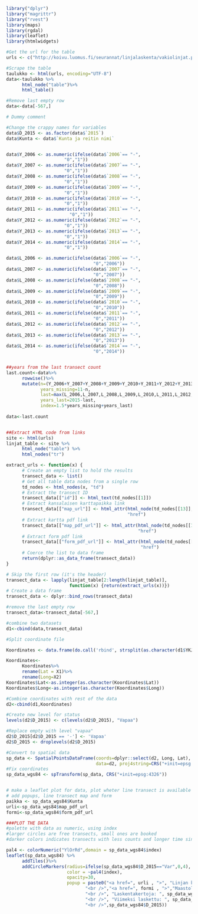 ```r
library("dplyr")
library("magrittr")
library("rvest")
library(maps)
library(rgdal)
library(leaflet)
library(htmlwidgets)
```

```r

#Get the url for the table
urls <- c("http://koivu.luomus.fi/seurannat/linjalaskenta/vakiolinjat.php")

#Scrape the table
taulukko <- html(urls, encoding="UTF-8")
data<-taulukko %>%
      html_node("table")%>%
      html_table()

#Remove last empty row
data<-data[-567,]

# Dummy comment

#Change the crappy names for variables
data$D_2015 <- as.factor(data$`2015`)
data$Kunta <- data$`Kunta ja reitin nimi`


data$Y_2006 <- as.numeric(ifelse(data$`2006`== "-",
                      "0","1"))
data$Y_2007 <- as.numeric(ifelse(data$`2007`== "-",
                      "0","1"))
data$Y_2008 <- as.numeric(ifelse(data$`2008`== "-",
                      "0","1"))
data$Y_2009 <- as.numeric(ifelse(data$`2009`== "-",
                      "0","1"))
data$Y_2010 <- as.numeric(ifelse(data$`2010`== "-",
                      "0","1"))
data$Y_2011 <- as.numeric(ifelse(data$`2011`== "-",
                        "0","1"))
data$Y_2012 <- as.numeric(ifelse(data$`2012`== "-",
                      "0","1"))
data$Y_2013 <- as.numeric(ifelse(data$`2013`== "-",
                      "0","1"))
data$Y_2014 <- as.numeric(ifelse(data$`2014`== "-",
                      "0","1"))    

data$L_2006 <- as.numeric(ifelse(data$`2006`== "-",
                                 "0","2006"))
data$L_2007 <- as.numeric(ifelse(data$`2007`== "-",
                                 "0","2007"))
data$L_2008 <- as.numeric(ifelse(data$`2008`== "-",
                                 "0","2008"))
data$L_2009 <- as.numeric(ifelse(data$`2009`== "-",
                                 "0","2009"))
data$L_2010 <- as.numeric(ifelse(data$`2010`== "-",
                                 "0","2010"))
data$L_2011 <- as.numeric(ifelse(data$`2011`== "-",
                                 "0","2011"))
data$L_2012 <- as.numeric(ifelse(data$`2012`== "-",
                                 "0","2012"))
data$L_2013 <- as.numeric(ifelse(data$`2013`== "-",
                                 "0","2013"))
data$L_2014 <- as.numeric(ifelse(data$`2014`== "-",
                                 "0","2014"))    


##years from the last transect count
last.count<-data%>%
      rowwise()%>%
      mutate(n=(Y_2006+Y_2007+Y_2008+Y_2009+Y_2010+Y_2011+Y_2012+Y_2013+Y_2014),
             years_missing=11-n,
             last=max(L_2006,L_2007,L_2008,L_2009,L_2010,L_2011,L_2012,L_2013,L_2014),
             years_last=2015-last,
             index=1.5*years_missing+years_last)
      
data<-last.count


##Extract HTML code from links
site <- html(urls)
linjat_table <- site %>%
      html_node("table") %>%
      html_nodes("tr")

extract_urls <- function(x) {
      # Create an empty list to hold the results
      transect_data <- list()
      # Get all table data nodes from a single row
      td_nodes <- html_nodes(x, "td")
      # Extract the transect ID
      transect_data[["id"]] <- html_text(td_nodes[[1]])
      # Extract kansalaisen karttapaikka link
      transect_data[["map_url"]] <- html_attr(html_node(td_nodes[[13]], "a"),
                                              "href")
      # Extract kartta pdf link
      transect_data[["map_pdf_url"]] <- html_attr(html_node(td_nodes[[15]], "a"),
                                                  "href")
      # Extract form pdf link
      transect_data[["form_pdf_url"]] <- html_attr(html_node(td_nodes[[16]], "a"),
                                                   "href")
      # Coerce the list to data frame
      return(dplyr::as_data_frame(transect_data))
}

# Skip the first row (it's the header)
transect_data <- lapply(linjat_table[2:length(linjat_table)],
                        function(x) {return(extract_urls(x))})
# Create a data frame
transect_data <- dplyr::bind_rows(transect_data) 

#remove the last empty row
transect_data<-transect_data[-567,]

#combine two datasets
d1<-cbind(data,transect_data) 

#Split coordinate file

Koordinates <- data.frame(do.call('rbind', strsplit(as.character(d1$YKJ),':',fixed=TRUE)))

Koordinates<-
      Koordinates%>%
      rename(Lat = X1)%>%
      rename(Long=X2)
Koordinates$Lat<-as.integer(as.character(Koordinates$Lat))
Koordinates$Long<-as.integer(as.character(Koordinates$Long))

#Combine coordinates with rest of the data
d2<-cbind(d1,Koordinates) 

#Create new level for status
levels(d2$D_2015) <- c(levels(d2$D_2015), "Vapaa")

#Replace empty with level "vapaa"
d2$D_2015[d2$D_2015 == '-'] <- 'Vapaa'
d2$D_2015 <- droplevels(d2$D_2015)

#Convert to spatial data 
sp_data <- SpatialPointsDataFrame(coords=dplyr::select(d2, Long, Lat),
                                  data=d2, proj4string=CRS("+init=epsg:2393"))
#Fix coordinates
sp_data_wgs84 <- spTransform(sp_data, CRS("+init=epsg:4326"))


# make a leaflet plot for data, plot wheter line transect is available or not, 
# add popups, line transect map and form 
paikka <- sp_data_wgs84$Kunta
urli<-sp_data_wgs84$map_pdf_url
formi<-sp_data_wgs84$form_pdf_url

###PLOT THE DATA
#palette with data as numeric, using index 
#larger circles are free transects, small ones are booked
#darker colors indicates transects with less counts and longer time since the last count

pal4 <- colorNumeric("YlOrRd",domain = sp_data_wgs84$index)
leaflet(sp_data_wgs84) %>% 
      addTiles()%>%
      addCircleMarkers(radius=ifelse(sp_data_wgs84$D_2015=="Var",0,4), 
                       color = ~pal4(index),
                       opacity=30,
                       popup = paste0("<a href=", urli , ">", "Linjan kartta","</a>",
                              "<br />","<a href=", formi , ">","Maastolomake" ,"</a>",
                              "<br />", "Laskentakertoja: ", sp_data_wgs84$n,
                              "<br />", "Viimeksi laskettu: ", sp_data_wgs84$last,
                              "<br />",sp_data_wgs84$D_2015))
```


